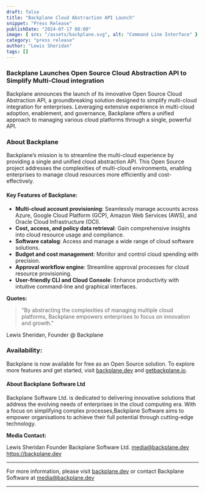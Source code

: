 ```yaml
---
draft: false
title: "Backplane Cloud Abstraction API Launch"
snippet: "Press Release"
publishDate: "2024-07-17 08:00"
image: { src: "/assets/backplane.svg", alt: "Command Line Interface" }
category: "press release"
author: "Lewis Sheridan"
tags: []
---
```


### Backplane Launches Open Source Cloud Abstraction API to Simplify Multi-Cloud integration

Backplane announces the launch of its innovative Open Source Cloud Abstraction API, a groundbreaking solution designed to simplify multi-cloud integration for enterprises. Leveraging extensive experience in multi-cloud adoption, enablement, and governance, Backplane offers a unified approach to managing various cloud platforms through a single, powerful API.

### About Backplane

Backplane’s mission is to streamline the multi-cloud experience by providing a single and unified cloud abstraction API. This Open Source project addresses the complexities of multi-cloud environments, enabling enterprises to manage cloud resources more efficiently and cost-effectively.

#### Key Features of Backplane:

- **Multi-cloud account provisioning**: Seamlessly manage accounts across Azure, Google Cloud Platform (GCP), Amazon Web Services (AWS), and Oracle Cloud Infrastructure (OCI).
- **Cost, access, and policy data retrieval**: Gain comprehensive insights into cloud resource usage and compliance.
- **Software catalog**: Access and manage a wide range of cloud software solutions.
- **Budget and cost management**: Monitor and control cloud spending with precision.
- **Approval workflow engine**: Streamline approval processes for cloud resource provisioning.
- **User-friendly CLI and Cloud Console**: Enhance productivity with intuitive command-line and graphical interfaces.

**Quotes:**

> "By abstracting the complexities of managing multiple cloud platforms, Backplane empowers enterprises to focus on innovation and growth."

Lewis Sheridan, Founder @ Backplane

### Availability:

Backplane is now available for free as an Open Source solution. To explore more features and get started, visit [backplane.dev](https://backplane.dev) and [getbackplane.io](https://getbackplane.io).

#### About Backplane Software Ltd

Backplane Software Ltd. is dedicated to delivering innovative solutions that address the evolving needs of enterprises in the cloud computing era. With a focus on simplifying complex processes,Backplane Software aims to empower organisations to achieve their full potential through cutting-edge technology.

**Media Contact:**

Lewis Sheridan
Founder
Backplane Software Ltd.
media@backplane.dev
https://backplane.dev

---

For more information, please visit [backplane.dev](https://backplane.dev) or contact Backplane Software at media@backplane.dev

---
